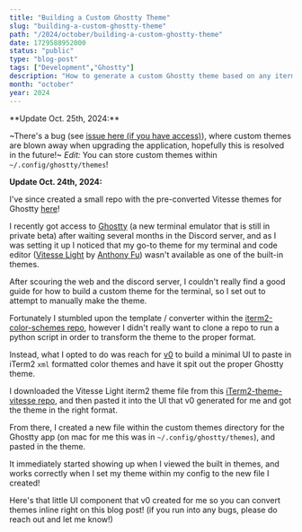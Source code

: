 ```yaml
---
title: "Building a Custom Ghostty Theme"
slug: "building-a-custom-ghostty-theme"
path: "/2024/october/building-a-custom-ghostty-theme"
date: 1729588952000
status: "public"
type: "blog-post"
tags: ["Development","Ghostty"]
description: "How to generate a custom Ghostty theme based on any iterm2 theme!"
month: "october"
year: 2024
---
```



<Callout>
**Update Oct. 25th, 2024:**

~There's a bug (see [issue here (if you have access)](https://github.com/ghostty-org/ghostty/issues/2495)), where custom themes are blown away when upgrading the application, hopefully this is resolved in the future!~ _Edit:_ You can store custom themes within `~/.config/ghostty/themes`!

**Update Oct. 24th, 2024:**

I've since created a small repo with the pre-converted Vitesse themes for Ghostty [here](https://github.com/hamlim/vitesse-ghostty-theme)!
</Callout>

I recently got access to [Ghostty](https://mitchellh.com/ghostty) (a new terminal emulator that is still in private beta) after waiting several months in the Discord server, and as I was setting it up I noticed that my go-to theme for my terminal and code editor ([Vitesse Light](https://vscodethemes.com/e/antfu.theme-vitesse/vitesse-light?language=javascript) by [Anthony Fu](https://antfu.me/)) wasn't available as one of the built-in themes.

After scouring the web and the discord server, I couldn't really find a good guide for how to build a custom theme for the terminal, so I set out to attempt to manually make the theme.

Fortunately I stumbled upon the template / converter within the [iterm2-color-schemes repo](https://github.com/mbadolato/iTerm2-Color-Schemes/blob/master/tools/templates/ghostty), however I didn't really want to clone a repo to run a python script in order to transform the theme to the proper format.

Instead, what I opted to do was reach for [v0](https://v0.dev/chat) to build a minimal UI to paste in iTerm2 `xml` formatted color themes and have it spit out the proper Ghostty theme.

I downloaded the Vitesse Light iterm2 theme file from this [iTerm2-theme-vitesse repo](https://github.com/HiDeoo/iTerm2-theme-vitesse), and then pasted it into the UI that v0 generated for me and got the theme in the right format.

From there, I created a new file within the custom themes directory for the Ghostty app (on mac for me this was in `~/.config/ghostty/themes`), and pasted in the theme.

It immediately started showing up when I viewed the built in themes, and works correctly when I set my theme within my config to the new file I created!

Here's that little UI component that v0 created for me so you can convert themes inline right on this blog post! (if you run into any bugs, please do reach out and let me know!)

<ItermColorParser />
